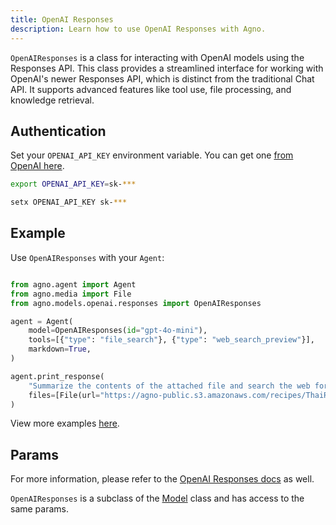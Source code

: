 ```yaml
---
title: OpenAI Responses
description: Learn how to use OpenAI Responses with Agno.
---
```


`OpenAIResponses` is a class for interacting with OpenAI models using the Responses API. This class provides a streamlined interface for working with OpenAI's newer Responses API, which is distinct from the traditional Chat API. It supports advanced features like tool use, file processing, and knowledge retrieval.

## Authentication

Set your `OPENAI_API_KEY` environment variable. You can get one [from OpenAI here](https://platform.openai.com/account/api-keys).

<CodeGroup>

```bash Mac
export OPENAI_API_KEY=sk-***
```

```bash Windows
setx OPENAI_API_KEY sk-***
```

</CodeGroup>

## Example

Use `OpenAIResponses` with your `Agent`:

<CodeGroup>

```python agent.py

from agno.agent import Agent
from agno.media import File
from agno.models.openai.responses import OpenAIResponses

agent = Agent(
    model=OpenAIResponses(id="gpt-4o-mini"),
    tools=[{"type": "file_search"}, {"type": "web_search_preview"}],
    markdown=True,
)

agent.print_response(
    "Summarize the contents of the attached file and search the web for more information.",
    files=[File(url="https://agno-public.s3.amazonaws.com/recipes/ThaiRecipes.pdf")],
)

```

</CodeGroup>

<Note> View more examples [here](/examples/models/openai/responses). </Note>

## Params

For more information, please refer to the [OpenAI Responses docs](https://platform.openai.com/docs/api-reference/responses) as well.

<Snippet file="model-openai-responses-params.mdx" />

`OpenAIResponses` is a subclass of the [Model](/reference/models/model) class and has access to the same params.
